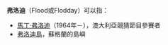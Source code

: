 '''弗洛迪'''（Flood或Flodday）可以指：

*[[馬丁·弗洛迪|馬丁·弗洛迪]]（1964年－），澳大利亞競猜節目參賽者
*[[弗洛迪島|弗洛迪島]]，蘇格蘭的島嶼

{{Disambig|Cat=三字消歧义}}